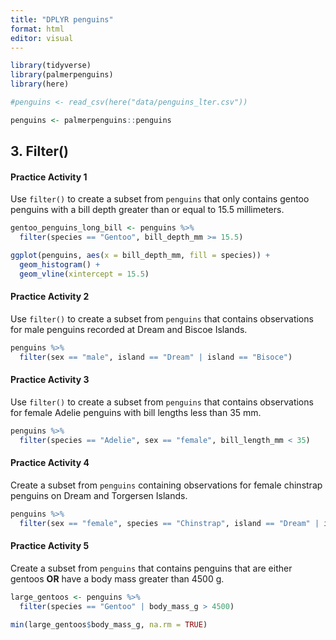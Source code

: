 ```yaml
---
title: "DPLYR penguins"
format: html
editor: visual
---
```


```r
library(tidyverse)
library(palmerpenguins)
library(here)
```

```r
#penguins <- read_csv(here("data/penguins_lter.csv"))
```

```r
penguins <- palmerpenguins::penguins
```

## 3. Filter()

#### **Practice Activity 1**

Use `filter()` to create a subset from `penguins` that only contains gentoo penguins with a bill depth greater than or equal to 15.5 millimeters.

```r
gentoo_penguins_long_bill <- penguins %>% 
  filter(species == "Gentoo", bill_depth_mm >= 15.5)
```

```r
ggplot(penguins, aes(x = bill_depth_mm, fill = species)) +
  geom_histogram() +
  geom_vline(xintercept = 15.5)
```

#### **Practice Activity 2**

Use `filter()` to create a subset from `penguins` that contains observations for male penguins recorded at Dream and Biscoe Islands.

```r
penguins %>% 
  filter(sex == "male", island == "Dream" | island == "Bisoce")
```

#### **Practice Activity 3**

Use `filter()` to create a subset from `penguins` that contains observations for female Adelie penguins with bill lengths less than 35 mm.

```r
penguins %>% 
  filter(species == "Adelie", sex == "female", bill_length_mm < 35)
```

#### **Practice Activity 4**

Create a subset from `penguins` containing observations for female chinstrap penguins on Dream and Torgersen Islands.

```r
penguins %>% 
  filter(sex == "female", species == "Chinstrap", island == "Dream" | island == "Torgersen") 
```

#### **Practice Activity 5**

Create a subset from `penguins` that contains penguins that are either gentoos **OR** have a body mass greater than 4500 g.

```r
large_gentoos <- penguins %>% 
  filter(species == "Gentoo" | body_mass_g > 4500)
```

```r
min(large_gentoos$body_mass_g, na.rm = TRUE)
```
